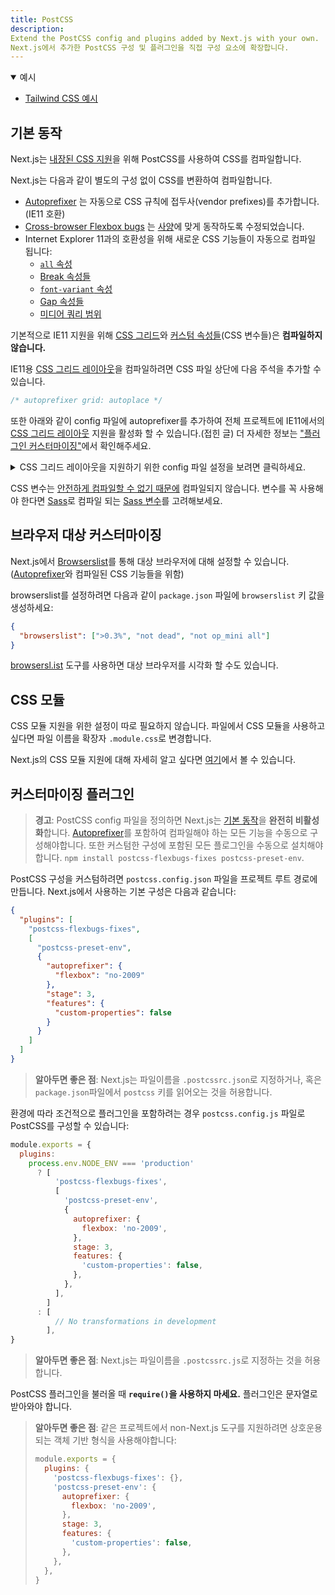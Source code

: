 ```yaml
---
title: PostCSS
description: 
Extend the PostCSS config and plugins added by Next.js with your own.
Next.js에서 추가한 PostCSS 구성 및 플러그인을 직접 구성 요소에 확장합니다.
---
```


<details open>
  <summary>예시</summary>

- [Tailwind CSS 예시](https://github.com/vercel/next.js/tree/canary/examples/with-tailwindcss)

</details>

## 기본 동작

Next.js는 [내장된 CSS 지원](/docs/pages/building-your-application/styling)을 위해 PostCSS를 사용하여 CSS를 컴파일합니다.

Next.js는 다음과 같이 별도의 구성 없이 CSS를 변환하여 컴파일합니다.

- [Autoprefixer](https://github.com/postcss/autoprefixer) 는 자동으로 CSS 규칙에 접두사(vendor prefixes)를 추가합니다. (IE11 호환)
- [Cross-browser Flexbox bugs](https://github.com/philipwalton/flexbugs) 는 [사양](https://www.w3.org/TR/css-flexbox-1/)에 맞게 동작하도록 수정되었습니다.
- Internet Explorer 11과의 호환성을 위해 새로운 CSS 기능들이 자동으로 컴파일 됩니다:
  - [`all` 속성](https://developer.mozilla.org/en-US/docs/Web/CSS/all)
  - [Break 속성들](https://developer.mozilla.org/en-US/docs/Web/CSS/break-after)
  - [`font-variant` 속성](https://developer.mozilla.org/en-US/docs/Web/CSS/font-variant)
  - [Gap 속성들](https://developer.mozilla.org/en-US/docs/Web/CSS/gap)
  - [미디어 쿼리 범위](https://developer.mozilla.org/en-US/docs/Web/CSS/Media_Queries/Using_media_queries#Syntax_improvements_in_Level_4)

기본적으로 IE11 지원을 위해 [CSS 그리드](https://www.w3.org/TR/css-grid-1/)와 [커스텀 속성들](https://developer.mozilla.org/en-US/docs/Web/CSS/var)(CSS 변수들)은 **컴파일하지 않습니다.**

IE11용 [CSS 그리드 레이아웃](https://developer.mozilla.org/en-US/docs/Web/CSS/grid)을 컴파일하려면 CSS 파일 상단에 다음 주석을 추가할 수 있습니다.
```css
/* autoprefixer grid: autoplace */
```

또한 아래와 같이 config 파일에 autoprefixer를 추가하여 전체 프로젝트에 IE11에서의 [CSS 그리드 레이아웃](https://developer.mozilla.org/en-US/docs/Web/CSS/grid) 지원을 활성화 할 수 있습니다.(접힌 글)
더 자세한 정보는 ["플러그인 커스터마이징"](#customizing-plugins)에서 확인해주세요.

<details>
  <summary>CSS 그리드 레이아웃을 지원하기 위한 config 파일 설정을 보려면 클릭하세요.</summary>

```json filename="postcss.config.json"
{
  "plugins": [
    "postcss-flexbugs-fixes",
    [
      "postcss-preset-env",
      {
        "autoprefixer": {
          "flexbox": "no-2009",
          "grid": "autoplace"
        },
        "stage": 3,
        "features": {
          "custom-properties": false
        }
      }
    ]
  ]
}
```

</details>


CSS 변수는 [안전하게 컴파일할 수 없기 때문에](https://github.com/MadLittleMods/postcss-css-variables#caveats) 컴파일되지 않습니다.
변수를 꼭 사용해야 한다면 [Sass](https://sass-lang.com/)로 컴파일 되는 [Sass 변수](https://sass-lang.com/documentation/variables)를 고려해보세요.

## 브라우저 대상 커스터마이징

Next.js에서 [Browserslist](https://github.com/browserslist/browserslist)를 통해 대상 브라우저에 대해 설정할 수 있습니다.([Autoprefixer](https://github.com/postcss/autoprefixer)와 컴파일된 CSS 기능들을 위함)

 browserslist를 설정하려면 다음과 같이 `package.json` 파일에  `browserslist` 키 값을 생성하세요:

```json filename="package.json"
{
  "browserslist": [">0.3%", "not dead", "not op_mini all"]
}
```

[browsersl.ist](https://browsersl.ist/?q=%3E0.3%25%2C+not+ie+11%2C+not+dead%2C+not+op_mini+all) 도구를 사용하면 대상 브라우저를 시각화 할 수도 있습니다.

## CSS 모듈

CSS 모듈 지원을 위한 설정이 따로 필요하지 않습니다. 파일에서 CSS 모듈을 사용하고 싶다면 파일 이름을 확장자 `.module.css`로 변경합니다.

Next.js의 CSS 모듈 지원에 대해 자세히 알고 싶다면 [여기](/docs/pages/building-your-application/styling)에서 볼 수 있습니다.

## 커스터마이징 플러그인

> **경고**: PostCSS config 파일을 정의하면 Next.js는 [기본 동작](#default-behavior)을 **완전히 비활성화**합니다.
> [Autoprefixer](https://github.com/postcss/autoprefixer)를 포함하여 컴파일해야 하는 모든 기능을 수동으로 구성해야합니다.
> 또한 커스텀한 구성에 포함된 모든 플로그인을 수동으로 설치해야 합니다. `npm install postcss-flexbugs-fixes postcss-preset-env`.

PostCSS 구성을 커스텀하려면 `postcss.config.json` 파일을 프로젝트 루트 경로에 만듭니다.
Next.js에서 사용하는 기본 구성은 다음과 같습니다:

```json filename="postcss.config.json"
{
  "plugins": [
    "postcss-flexbugs-fixes",
    [
      "postcss-preset-env",
      {
        "autoprefixer": {
          "flexbox": "no-2009"
        },
        "stage": 3,
        "features": {
          "custom-properties": false
        }
      }
    ]
  ]
}
```

> **알아두면 좋은 점**: Next.js는 파일이름을 `.postcssrc.json`로 지정하거나, 혹은 `package.json`파일에서 `postcss` 키를 읽어오는 것을 허용합니다.

환경에 따라 조건적으로 플러그인을 포함하려는 경우 `postcss.config.js` 파일로 PostCSS를 구성할 수 있습니다:

```js filename="postcss.config.js"
module.exports = {
  plugins:
    process.env.NODE_ENV === 'production'
      ? [
          'postcss-flexbugs-fixes',
          [
            'postcss-preset-env',
            {
              autoprefixer: {
                flexbox: 'no-2009',
              },
              stage: 3,
              features: {
                'custom-properties': false,
              },
            },
          ],
        ]
      : [
          // No transformations in development
        ],
}
```

> **알아두면 좋은 점**: Next.js는 파일이름을 `.postcssrc.js`로 지정하는 것을 허용합니다.

PostCSS 플러그인을 불러올 때 **`require()`을 사용하지 마세요.** 플러그인은 문자열로 받아와야 합니다.

> **알아두면 좋은 점**: 같은 프로젝트에서 non-Next.js 도구를 지원하려면 상호운용되는 객체 기반 형식을 사용해야합니다:
>
> ```js
> module.exports = {
>   plugins: {
>     'postcss-flexbugs-fixes': {},
>     'postcss-preset-env': {
>       autoprefixer: {
>         flexbox: 'no-2009',
>       },
>       stage: 3,
>       features: {
>         'custom-properties': false,
>       },
>     },
>   },
> }
> ```
